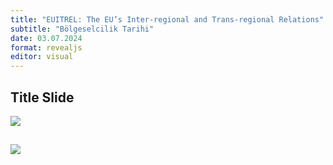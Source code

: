 ```yaml
---
title: "EUITREL: The EU’s Inter-regional and Trans-regional Relations"
subtitle: "Bölgeselcilik Tarihi"
date: 03.07.2024
format: revealjs
editor: visual
---
```


## Title Slide

![](images/Yeşil ile Küre Simgesi Gençlik Ağı Konferansı Afiş-6.png)

## ![](images/4.hafta_page-0001.jpg)

